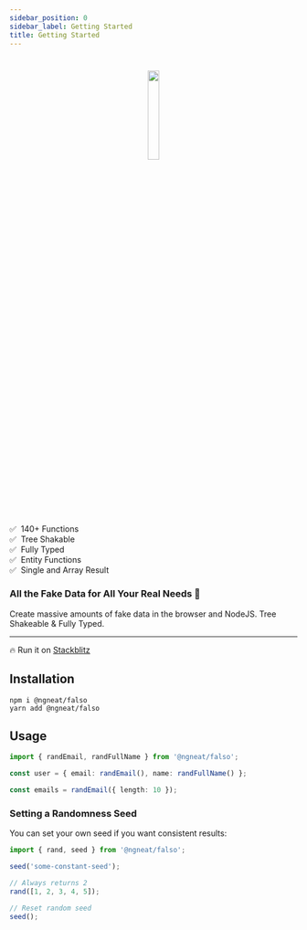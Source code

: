 ```yaml
---
sidebar_position: 0
sidebar_label: Getting Started
title: Getting Started
---
```


#

<p align="center">
 <img width="20%" height="20%"  src={require('../static/img/logo.png').default} />
</p>

✅ &nbsp;140+ Functions  
✅ &nbsp;Tree Shakable  
✅ &nbsp;Fully Typed  
✅ &nbsp;Entity Functions  
✅ &nbsp;Single and Array Result

 ### All the Fake Data for All Your Real Needs 🙂

Create massive amounts of fake data in the browser and NodeJS. Tree Shakeable & Fully Typed.

<hr />

🔥 Run it on [Stackblitz](https://stackblitz.com/edit/typescript-pjao1u?file=index.ts)

## Installation

```
npm i @ngneat/falso
yarn add @ngneat/falso
```

## Usage

```ts
import { randEmail, randFullName } from '@ngneat/falso';

const user = { email: randEmail(), name: randFullName() };

const emails = randEmail({ length: 10 });
```

### Setting a Randomness Seed

You can set your own seed if you want consistent results:

```ts
import { rand, seed } from '@ngneat/falso';

seed('some-constant-seed');

// Always returns 2
rand([1, 2, 3, 4, 5]);

// Reset random seed
seed();
```
